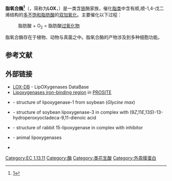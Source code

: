 {{Expand |time=2011-09-15T15:54:41+00:00 }}
{{Pfam_box
| Symbol = Lipoxygenase
| Name = 脂氧合酶
| image =2p0m.png
| width = 220
| caption = 兔子网状细胞15S-脂氧合酶的结构<ref name="pmid17847087">{{cite journal |author=Choi J, Chon JK, Kim S, Shin W |title=Conformational flexibility in mammalian 15S-lipoxygenase: Reinterpretation of the crystallographic data |journal=Proteins |volume=70 |issue=3 |pages=1023–32 |pmid=17847087 |doi=10.1002/prot.21590 |url=|date=February 2008}}</ref>。
| Pfam= PF00305
| InterPro= IPR013819
| SMART=
| PROSITE = PDOC00077
| SCOP = 2sbl
| TCDB =
| OPM family= 87
| OPM protein= 1zq4
| PDB=
{{PDB3|1y4k}}A:155-823   {{PDB3|2sbl}}B:155-823   {{PDB3|1fgo}}A:155-823
{{PDB3|1fgm}}A:155-823   {{PDB3|1yge}} :155-823   {{PDB3|1fgt}}A:155-823
{{PDB3|1f8n}}A:155-823   {{PDB3|1fgq}}A:155-823   {{PDB3|1fgr}}A:155-823
{{PDB3|1rrh}}A:173-841   {{PDB3|1rov}}A:173-841   {{PDB3|1lnh}} :173-841
{{PDB3|1no3}}A:173-841   {{PDB3|1n8q}}A:173-841   {{PDB3|1rrl}}B:173-841
{{PDB3|1hu9}}A:173-841   {{PDB3|1ik3}}A:173-841   {{PDB3|1jnq}}A:173-841
{{PDB3|1lox}} :122-655   {{PDB3|1zq4}}A:498-1058
}}
'''脂氧合酶<ref>[http://www.term.gov.cn/pages/homepage/result2.jsp?id=331938&subid=10001798&subject=%E9%85%B6&subsys=%E7%94%9F%E7%89%A9%E5%8C%96%E5%AD%A6%E4%B8%8E%E5%88%86%E5%AD%90%E7%94%9F%E7%89%A9%E5%AD%A6]{{dead link|date=2018年4月 |bot=InternetArchiveBot |fix-attempted=yes }}</ref>'''（{{lang-en|Lipoxygenase}}，简称为'''LOX'''，{{EC|1.13.11.-}}）是一类含[[铁|铁]]酶家族，催化[[脂类|脂类]]中含有顺,顺-1,4-戊二烯结构的[[多不饱和脂肪酸|多不饱和脂肪酸]]的[[双加氧酶|双加氧化]]。主要催化以下过程：
: 脂肪酸 + O<sub>2</sub> = 脂肪酸[[过氧化物|过氧化物]]

脂氧合酶存在于植物、动物与真菌之中。脂氧合酶的产物涉及到多种细胞功能。

==参考文献==
{{reflist}}
==外部链接==
* [https://web.archive.org/web/20190912024932/http://www.glycosciences.de/spec/lox-db/lipoxygenase-info.php?PHPSESSID=6f9d5a5c145ce42242e6ad5063c3d30f LOX-DB] - LipOXygenases DataBase
* [http://www.expasy.org/cgi-bin/nicedoc.pl?PDOC00077 Lipoxygenases iron-binding region] {{Wayback|url=http://www.expasy.org/cgi-bin/nicedoc.pl?PDOC00077 |date=20190912024931 }} in [[PROSITE|PROSITE]]
* {{PDB|1YGE}} - structure of lipoxygenase-1 from soybean (''Glycine max'')
* {{PDB|1IK3}} - structure of soybean lipoxygenase-3 in complex with (9''Z'',11''E'',13''S'')-13-hydroperoxyoctadeca-9,11-dienoic acid
* {{PDB|1LOX}} - structure of rabbit 15-lipoxygenase in complex with inhibitor
* {{UMichOPM|families|superfamily|87}} - animal lipoxygenases 
* {{MeshName|Lipoxygenase}}

{{Monooxygenases}}
{{Iron-binding proteins}}
{{InterPro content|IPR001024}}

[[Category:EC_1.13.11|Category:EC 1.13.11]]
[[Category:酶|Category:酶]]
[[Category:类花生酸|Category:类花生酸]]
[[Category:外周膜蛋白|Category:外周膜蛋白]]